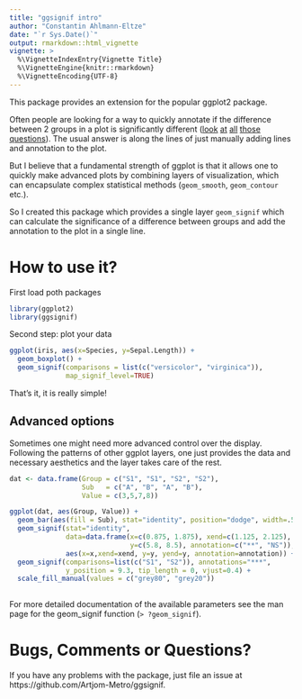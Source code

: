 ```yaml
---
title: "ggsignif intro"
author: "Constantin Ahlmann-Eltze"
date: "`r Sys.Date()`"
output: rmarkdown::html_vignette
vignette: >
  %\VignetteIndexEntry{Vignette Title}
  %\VignetteEngine{knitr::rmarkdown}
  %\VignetteEncoding{UTF-8}
---
```


This package provides an extension for the popular ggplot2 package.

Often people are looking for a way to quickly annotate if the difference between 2 groups in a plot is
significantly different 
([look](http://stackoverflow.com/questions/17084566/put-stars-on-ggplot-barplots-and-boxplots-to-indicate-the-level-of-significanc) [at](http://stackoverflow.com/questions/14958159/indicating-the-statistically-significant-difference-in-bar-graph-using-r) [all](http://stackoverflow.com/questions/29263046/how-to-draw-the-boxplot-with-significant-level) [those](http://stackoverflow.com/questions/29186435/showing-significance-relationships-in-a-ggplot2-bar-graph) [questions](https://groups.google.com/forum/#!topic/ggplot2/ntVlMqTc6PI)). 
The usual answer is along the lines of just manually adding lines and annotation to the plot.

But I believe that a fundamental strength of ggplot is that it allows one to quickly make advanced plots by combining layers of visualization, which can encapsulate complex statistical methods (`geom_smooth`, `geom_contour` etc.).

So I created this package which provides a single layer `geom_signif` which can calculate the significance of a difference between groups and add the annotation to the plot in a single line.

# How to use it?

First load poth packages

```r
library(ggplot2)
library(ggsignif)
```

Second step: plot your data

```r
ggplot(iris, aes(x=Species, y=Sepal.Length)) + 
  geom_boxplot() +
  geom_signif(comparisons = list(c("versicolor", "virginica")), 
              map_signif_level=TRUE)
```

That's it, it is really simple!

## Advanced options

Sometimes one might need more advanced control over the display. Following the patterns of other ggplot layers, 
one just provides the data and necessary aesthetics and the layer takes care of the rest.

```r
dat <- data.frame(Group = c("S1", "S1", "S2", "S2"),
                  Sub   = c("A", "B", "A", "B"),
                  Value = c(3,5,7,8))  

ggplot(dat, aes(Group, Value)) +
  geom_bar(aes(fill = Sub), stat="identity", position="dodge", width=.5) +
  geom_signif(stat="identity",
              data=data.frame(x=c(0.875, 1.875), xend=c(1.125, 2.125),
                              y=c(5.8, 8.5), annotation=c("**", "NS")),
              aes(x=x,xend=xend, y=y, yend=y, annotation=annotation)) +
  geom_signif(comparisons=list(c("S1", "S2")), annotations="***",
              y_position = 9.3, tip_length = 0, vjust=0.4) +
  scale_fill_manual(values = c("grey80", "grey20"))
    
```

For more detailed documentation of the available parameters see the man page for the geom_signif function (`> ?geom_signif`).

# Bugs, Comments or Questions?

If you have any problems with the package, just file an issue at https://github.com/Artjom-Metro/ggsignif.

















